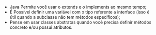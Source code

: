 






-   Java Permite você usar o extends e o implements ao mesmo tempo;
-   É Possível definir uma variável com o tipo referente a interface
    (isso é útil quando a subclasse não tem métodos específicos);
-   Pense em usar classes abstratas quando você precisa definir métodos
    concreto e/ou possui atributos.



